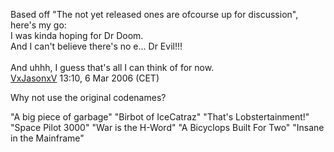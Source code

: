 Based off "The not yet released ones are ofcourse up for discussion", here's my go:<br>
I was kinda hoping for Dr Doom.<br>
And I can't believe there's no e... Dr Evil!!!<br>
<br>
And uhhh, I guess that's all I can think of for now.<br>
[[User:VxJasonxV|VxJasonxV]] 13:10, 6 Mar 2006 (CET)

Why not use the original codenames?

"A big piece of garbage"
"Birbot of IceCatraz"
"That's Lobstertainment!"
"Space Pilot 3000"
"War is the H-Word"
"A Bicyclops Built For Two"
"Insane in the Mainframe"